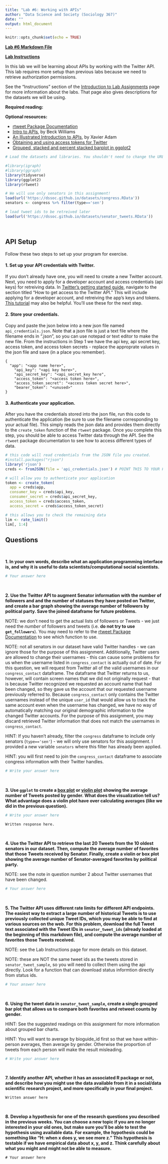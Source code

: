 ```yaml
---
title: "Lab #6: Working with APIs"
author: "Data Science and Society (Sociology 367)"
date: ""
output: html_document
---
```


```r
knitr::opts_chunk$set(echo = TRUE)
```

**[Lab #6 Markdown File](/assignments/Lab_6.Rmd)**

**[Lab Instructions](https://dssoc.github.io/assignments/lab_instructions.html)**

In this lab we will be learning about APIs by working with the Twitter API. This lab requires more setup than previous labs because we need to retrieve authorization permissions.

See the "Instructions" section of the [Introduction to Lab Assignments](https://dssoc.github.io/assignments/lab_instructions.html) page for more information about the labs. That page also gives descriptions for the datasets we will be using.

**Required reading:** 


**Optional resources:**

* [rtweet Package Documentation](https://cran.r-project.org/web/packages/rtweet/rtweet.pdf)
* [Intro to APIs](https://medium.com/@rwilliams_bv/apis-d389aa68104f), by Beck Williams
* [An Illustrated Introduction to APIs](https://medium.com/epfl-extension-school/an-illustrated-introduction-to-apis-10f8000313b9), by Xavier Adam
* [Obtaining and using access tokens for Twitter](https://cran.r-project.org/web/packages/rtweet/vignettes/auth.html)
* [Grouped, stacked and percent stacked barplot in ggplot2](https://www.r-graph-gallery.com/48-grouped-barplot-with-ggplot2.html)


```r
# Load the datasets and libraries. You shouldn't need to change the URL in the `load` function.

#library(igraph)
#library(ggraph)
library(tidyverse)
library(ggplot2)
library(rtweet)

# We will use only senators in this assignment!
load(url('https://dssoc.github.io/datasets/congress.RData'))
senators <- congress %>% filter(type=='sen')

# load tweet ids to be retreived later
load(url('https://dssoc.github.io/datasets/senator_tweets.RData'))

```
<br/>


## API Setup

Follow these two steps to set up your program for exercise.

#### 1. Set up your API credentials with Twitter. 

If you don't already have one, you will need to create a new Twitter account. Next, you need to apply for a developer account and access credentials (api keys) for retreiving data. In [Twitter's getting started guide](https://developer.twitter.com/en/docs/twitter-api/getting-started/guide), navigate to the section titled "How to get access to the Twitter API." This will include applying for a developer account, and retreiving the app's keys and tokens. [This tutorial](https://cran.r-project.org/web/packages/rtweet/vignettes/auth.html) may also be helpful. You'll use these for the next step. 

#### 2. Store your credentials.
Copy and paste the json below into a new json file named `api_credentials.json`. Note that a json file is just a text file where the filename ends in ".json", so you can use notepad or text editor to make the new file. From the instructions in Step 1 we have the api key, api secret key, access token, and access token secrets - replace the approprate values in the json file and save (in a place you remember).

```
{
  "app": "<app name here>",
	"api_key": "<api key here>",
	"api_secret_key": "<api_secret_key here",
	"access_token": "<access token here>",
	"access_token_secret": "<access token secret here>",
	"bearer_token": "<unused>"
}
```

#### 3. Authenticate your application.

After you have the credentials stored into the json file, run this code to authenticate the application (be sure to use the filename corresponding to your actual file). This simply reads the json data and provides them directly to the `create_token` function of the `rtweet` package. Once you complete this step, you should be able to access Twitter data through the API. See the `rtweet` package documentation to see how to access different types of data.

```r

# this code will read credentials from the JSON file you created.
#install.packages("rjson")
library('rjson')
creds <- fromJSON(file = 'api_credentials.json') # POINT THIS TO YOUR FILE

# will allow you to authenticate your application
token <- create_token(
  app = creds$app,
  consumer_key = creds$api_key,
  consumer_secret = creds$api_secret_key,
  access_token = creds$access_token,
  access_secret = creds$access_token_secret)

# this allows you to check the remaining data
lim <- rate_limit()
lim[, 1:4]

```



## Questions
<br>

**1. In your own words, describe what an application programming interface is, and why it is useful to data scientists/computational social scientists.**

```r
# Your answer here
```
<br/>


**2. Use the Twitter API to augment Senator information with the number of followers and and the number of statuses they have posted on Twitter, and create a bar graph showing the average number of followers by political party. Save the joined dataframe for future problems.**

NOTE: we don't need to get the actual lists of followers or Tweets - we just need the *number* of followers and tweets (i.e. **do not try to use `get_followers`**). You may need to refer to the [rtweet Package Documentation](https://cran.r-project.org/web/packages/rtweet/rtweet.pdf) to see which function to use.

NOTE: not all senators in our dataset have valid Twitter handles - we can ignore those for the purpose of this assignment. Additionally, Twitter users are allowed to change their usernames - this can cause some problems for us when the username listed in `congress_contact` is actually out of date. For this question, we will request from Twitter all of the valid usernames in our `congress_contact` dataframe. The dataframe that Twitter returns to us, however, will contain screen names that we did not originally request - that is because Twitter recognized we requested an account name that had been changed, so they gave us the account that our requested username previously referred to. Because `congress_contact` only contains the Twitter usernames instead of the unique `user_id` that would allow us to track the same account even when the username has changed, we have no way of automatically matching our original demographic information to the changed Twitter accounts. For the purpose of this assignment, you may discard retrieved Twitter information that does not match the usernames in `congress_contact`.

HINT: If you haven't already, filter the `congress` dataframe to include only senators (`type=='sen'`) - we will only use senators for this assignment. I provided a new variable `senators` where this filter has already been applied.

HINT: you will first need to join the `congress_contact` dataframe to associate congress information with their Twitter handles.
```r
# Write your answer here
```
<br/>

**3. Use `ggplot` to create a [box plot](https://www.r-graph-gallery.com/boxplot.html) or [violin plot](https://www.r-graph-gallery.com/violin.html) showing the average number of Tweets posted by gender. What does the visualization tell us? What advantage does a violin plot have over calculating averages (like we did in the previous question).**
```r
# Write your answer here
```
```
Written response here.
```
<br/>


**4. Use the Twitter API to retrieve the last 20 Tweets from the 10 oldest senators in our dataset. Then, compute the average number of favorites that those Tweets received by Senator. Finally, create a violin or box plot showing the average number of Senator-averaged favorites by political party.**

NOTE: see the note in question number 2 about Twitter usernames that have been changed.
```r
# Your answer here
```
<br/>


**5. The Twitter API uses different rate limits for different API endpoints. The easiest way to extract a large number of historical Tweets is to use previously collected unique Tweet IDs, which you may be able to find at various sources on the web. For this problem, download the full Tweet text associated with the Tweet IDs in `senator_tweet_ids` (already loaded at the beginning of this markdown file), and compute the average number of favorites those Tweets received.**

NOTE: see the Lab Instructions page for more details on this dataset.

NOTE: these are NOT the same tweet ids as the tweets stored in `senator_tweet_sample`, so you will need to collect them using the api directly. Look for a function that can download status informtion directly from status ids.
```r
# Your answer here
```
<br/>


**6. Using the tweet data in `senator_tweet_sample`, create a single grouped bar plot that allows us to compare both favorites and retweet counts by gender.**

HINT: See the suggested readings on this assignment for more information about grouped bar charts.

HINT: You will want to average by bioguide_id first so that we have within-person averages, then average by gender. Otherwise the proportion of tweets from each person will make the result misleading.
```r
# Write your answer here
```
<br/>


**7. Identify another API, whether it has an associated R package or not, and describe how you might use the data available from it in a social/data scientific research project, and more specifically in your final project.**
```
Written answer here
```
<br/>

**8. Develop a hypothesis for one of the research questions you described in the previous weeks. You can choose a new topic if you are no longer interested in your old ones, but make sure you'll be able to test the hypothesis using available data. For example, the hypothesis could be something like "H: when x does y, we see more z." This hypothesis is testable if we have empirical data about x, y, and z. Think carefully about what you might and might not be able to measure.**
```
# Your answer here
```
<br/>
